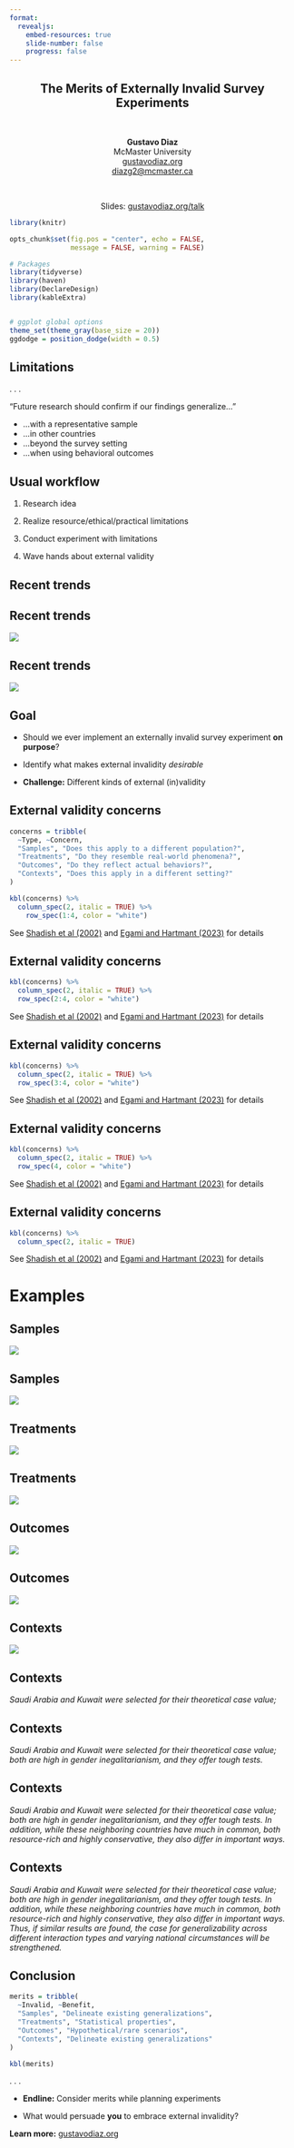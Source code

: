 ```yaml
---
format:
  revealjs:
    embed-resources: true
    slide-number: false
    progress: false
---
```


::: {style="text-align: center"}
##  The Merits of Externally Invalid Survey Experiments {.center .smaller}

&nbsp;    

**Gustavo Diaz**  
McMaster University  
[gustavodiaz.org](https://gustavodiaz.org/)  
<diazg2@mcmaster.ca>

&nbsp;

Slides: [gustavodiaz.org/talk](https://gustavodiaz.org/talk.html)

:::



```r
library(knitr)

opts_chunk$set(fig.pos = "center", echo = FALSE, 
               message = FALSE, warning = FALSE)
```

```r
# Packages
library(tidyverse)
library(haven)
library(DeclareDesign)
library(kableExtra)


# ggplot global options
theme_set(theme_gray(base_size = 20))
ggdodge = position_dodge(width = 0.5)
```

## Limitations

. . .

"Future research should confirm if our findings generalize..."

::: incremental
- ...with a representative sample
- ...in other countries
- ...beyond the survey setting
- ...when using behavioral outcomes
:::

## Usual workflow

::: incremental
1. Research idea

2. Realize resource/ethical/practical limitations

3. Conduct experiment with limitations

4. Wave hands about external validity

:::

## Recent trends

<!-- Make an empty slide because lazy -->

## Recent trends

<!-- One example about doing more with data -->
<!-- Another about showing when external invalidity matters or not -->
![](invalid_survexp/coppock2019.png){fig-align="center"}

## Recent trends

![](invalid_survexp/huang2023.png){fig-align="center"}

## Goal

::: incremental
- Should we ever implement an externally invalid survey experiment **on purpose**?

- Identify what makes external invalidity *desirable*

- **Challenge:** Different kinds of external (in)validity

:::

## External validity concerns

<!-- Merge Campbell, Shadish, Cook (see Jiawei Fu paper) and Egami and Hartman  -->

<!-- Present XTYC as a table -->

```r
concerns = tribble(
  ~Type, ~Concern,
  "Samples", "Does this apply to a different population?",
  "Treatments", "Do they resemble real-world phenomena?",
  "Outcomes", "Do they reflect actual behaviors?",
  "Contexts", "Does this apply in a different setting?"
)

kbl(concerns) %>% 
  column_spec(2, italic = TRUE) %>% 
    row_spec(1:4, color = "white")
```

::: aside
See [Shadish et al (2002)](https://psycnet.apa.org/record/2002-17373-000) and [Egami and Hartmant (2023)](https://doi.org/10.1017/S0003055422000880) for details
:::

## External validity concerns

```r
kbl(concerns) %>% 
  column_spec(2, italic = TRUE) %>% 
  row_spec(2:4, color = "white")
```

::: aside
See [Shadish et al (2002)](https://psycnet.apa.org/record/2002-17373-000) and [Egami and Hartmant (2023)](https://doi.org/10.1017/S0003055422000880) for details
:::

## External validity concerns

```r
kbl(concerns) %>% 
  column_spec(2, italic = TRUE) %>% 
  row_spec(3:4, color = "white")
```

::: aside
See [Shadish et al (2002)](https://psycnet.apa.org/record/2002-17373-000) and [Egami and Hartmant (2023)](https://doi.org/10.1017/S0003055422000880) for details
:::

## External validity concerns

```r
kbl(concerns) %>% 
  column_spec(2, italic = TRUE) %>% 
  row_spec(4, color = "white")
```

::: aside
See [Shadish et al (2002)](https://psycnet.apa.org/record/2002-17373-000) and [Egami and Hartmant (2023)](https://doi.org/10.1017/S0003055422000880) for details
:::

## External validity concerns

```r
kbl(concerns) %>% 
  column_spec(2, italic = TRUE)
```

::: aside
See [Shadish et al (2002)](https://psycnet.apa.org/record/2002-17373-000) and [Egami and Hartmant (2023)](https://doi.org/10.1017/S0003055422000880) for details
:::

# Examples
<!-- Of cases where external invalidity is desirable -->

## Samples
<!-- https://doi.org/10.1177/10659129221076 -->

![](invalid_survexp/eidgahy2023.png){fig-align="center"}

## Samples


![](invalid_survexp/eidgahy2023_fig1.png){fig-align="center"}

## Treatments
<!-- Weird experiments can approximate behavioral benchmarks better -->
<!-- https://doi.org/10.1111/ajps.12205 -->

![](invalid_survexp/rosenfeld2016_0.png){fig-align="center"}


## Treatments

![](invalid_survexp/rosenfeld2016.png){fig-align="center"}


## Outcomes
<!-- Maybe Boas Hidalgo Norms vs Action -->
<!-- https://doi.org/10.1111/ajps.12413 -->
![](invalid_survexp/boas2019_0.png){fig-align="center"}

## Outcomes
![](invalid_survexp/boas2019_1.png){fig-align="center"}

## Contexts
<!-- https://doi.org/10.1017/XPS.2023.15 -->

![](invalid_survexp/jones2024_0.png){fig-align="center"}

## Contexts

*Saudi Arabia and Kuwait were selected for their theoretical case value;*

## Contexts

*Saudi Arabia and Kuwait were selected for their theoretical case value; both are high in gender inegalitarianism, and they offer tough tests.*

## Contexts

*Saudi Arabia and Kuwait were selected for their theoretical case value; both are high in gender inegalitarianism, and they offer tough tests. In addition, while these neighboring countries have much in common, both resource-rich and highly conservative, they also differ in important ways.*

## Contexts

*Saudi Arabia and Kuwait were selected for their theoretical case value; both are high in gender inegalitarianism, and they offer tough tests. In addition, while these neighboring countries have much in common, both resource-rich and highly conservative, they also differ in important ways. Thus, if similar results are found, the case for generalizability across different interaction types and varying national circumstances will be strengthened.*

## Conclusion
<!-- Show table with each type of invalidity is good for -->

```r
merits = tribble(
  ~Invalid, ~Benefit,
  "Samples", "Delineate existing generalizations",
  "Treatments", "Statistical properties",
  "Outcomes", "Hypothetical/rare scenarios",
  "Contexts", "Delineate existing generalizations"
)

kbl(merits)
```

. . .

- **Endline:** Consider merits while planning experiments

- What would persuade **you** to embrace external invalidity?

::: aside
**Learn more:** [gustavodiaz.org](https://gustavodiaz.org/)
:::
